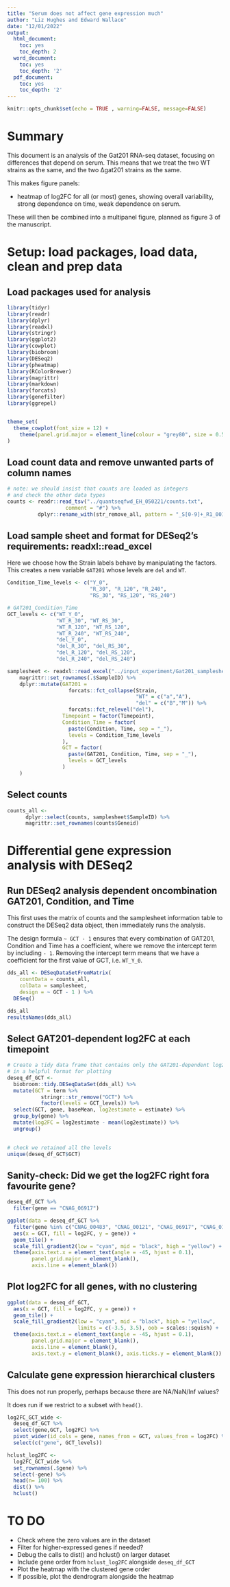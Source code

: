 ```yaml
---
title: "Serum does not affect gene expression much"
author: "Liz Hughes and Edward Wallace"
date: "12/01/2022"
output:
  html_document:
    toc: yes
    toc_depth: 2
  word_document:
    toc: yes
    toc_depth: '2'
  pdf_document:
    toc: yes
    toc_depth: '2'
---
```


```r
knitr::opts_chunk$set(echo = TRUE , warning=FALSE, message=FALSE)
```

# Summary

This document is an analysis of the Gat201 RNA-seq dataset, focusing on differences that depend on serum. This means that we treat the two WT strains as the same, and the two ∆gat201 strains as the same.

This makes figure panels:

- heatmap of log2FC for all (or most) genes, showing overall variability, strong dependence on time, weak dependence on serum.

These will then be combined into a multipanel figure, planned as figure 3 of the manuscript.

# Setup: load packages, load data, clean and prep data


## Load packages used for analysis

```r

library(tidyr)
library(readr)
library(dplyr)
library(readxl)
library(stringr)
library(ggplot2)
library(cowplot)
library(biobroom)
library(DESeq2)
library(pheatmap)
library(RColorBrewer)
library(magrittr)
library(markdown)
library(forcats)
library(genefilter)
library(ggrepel)


theme_set(
  theme_cowplot(font_size = 12) +
    theme(panel.grid.major = element_line(colour = "grey80", size = 0.5))
)

```


## Load count data and remove unwanted parts of column names

```r
# note: we should insist that counts are loaded as integers
# and check the other data types
counts <- readr::read_tsv("../quantseqfwd_EH_050221/counts.txt",
                   comment = "#") %>% 
          dplyr::rename_with(str_remove_all, pattern = "_S[0-9]+_R1_001_aln.bam")

```


## Load sample sheet and format for DESeq2's requirements: readxl::read_excel

Here we choose how the Strain labels behave by manipulating the factors. This creates a new variable `GAT201` whose levels are `del` and `WT`.

```r

Condition_Time_levels <- c("Y_0", 
                           "R_30", "R_120", "R_240",
                           "RS_30", "RS_120", "RS_240")

# GAT201_Condition_Time
GCT_levels <- c("WT_Y_0", 
                "WT_R_30", "WT_RS_30", 
                "WT_R_120", "WT_RS_120", 
                "WT_R_240", "WT_RS_240",
                "del_Y_0", 
                "del_R_30", "del_RS_30", 
                "del_R_120", "del_RS_120", 
                "del_R_240", "del_RS_240")

samplesheet <- readxl::read_excel("../input_experiment/Gat201_samplesheet.xlsx") %>%
    magrittr::set_rownames(.$SampleID) %>%
    dplyr::mutate(GAT201 = 
                    forcats::fct_collapse(Strain, 
                                          "WT" = c("a","A"), 
                                          "del" = c("B","M")) %>% 
                    forcats::fct_relevel("del"),
                  Timepoint = factor(Timepoint),
                  Condition_Time = factor(
                    paste(Condition, Time, sep = "_"),
                    levels = Condition_Time_levels
                  ),
                  GCT = factor(
                    paste(GAT201, Condition, Time, sep = "_"),
                    levels = GCT_levels
                  )
    )

```

## Select counts

```r

counts_all <-
      dplyr::select(counts, samplesheet$SampleID) %>%
      magrittr::set_rownames(counts$Geneid)

```

# Differential gene expression analysis with DESeq2

## Run DESeq2 analysis dependent oncombination GAT201, Condition, and Time

This first uses the matrix of counts and the samplesheet information table to construct the DESeq2 data object, then immediately runs the analysis.

The design formula `~ GCT - 1` ensures that every combination of GAT201, Condition and Time has a coefficient, where we remove the intercept term by including `- 1`. Removing the intercept term means that we have a coefficient for the first value of GCT, i.e. `WT_Y_0`.

```r

dds_all <- DESeqDataSetFromMatrix(
    countData = counts_all,
    colData = samplesheet,
    design = ~ GCT - 1 ) %>%
  DESeq()

dds_all
resultsNames(dds_all)
```


## Select GAT201-dependent log2FC at each timepoint

```r
# Create a tidy data frame that contains only the GAT201-dependent log2FC
# in a helpful format for plotting
deseq_df_GCT <- 
  biobroom::tidy.DESeqDataSet(dds_all) %>%
  mutate(GCT = term %>%
           stringr::str_remove("GCT") %>%
           factor(levels = GCT_levels)) %>%
  select(GCT, gene, baseMean, log2estimate = estimate) %>%
  group_by(gene) %>%
  mutate(log2FC = log2estimate - mean(log2estimate)) %>%
  ungroup()
  

# check we retained all the levels
unique(deseq_df_GCT$GCT)
```

## Sanity-check: Did we get the log2FC right fora  favourite gene?

```r
deseq_df_GCT %>%
  filter(gene == "CNAG_06917")
```

```r
ggplot(data = deseq_df_GCT %>%
  filter(gene %in% c("CNAG_00483", "CNAG_00121", "CNAG_06917", "CNAG_01551")),
  aes(x = GCT, fill = log2FC, y = gene)) +
  geom_tile() +
  scale_fill_gradient2(low = "cyan", mid = "black", high = "yellow") +
  theme(axis.text.x = element_text(angle = -45, hjust = 0.1),
        panel.grid.major = element_blank(),
        axis.line = element_blank())
```
## Plot log2FC for all genes, with no clustering

```r
ggplot(data = deseq_df_GCT,
  aes(x = GCT, fill = log2FC, y = gene)) +
  geom_tile() +
  scale_fill_gradient2(low = "cyan", mid = "black", high = "yellow",
                       limits = c(-3.5, 3.5), oob = scales::squish) +
  theme(axis.text.x = element_text(angle = -45, hjust = 0.1),
        panel.grid.major = element_blank(),
        axis.line = element_blank(),
        axis.text.y = element_blank(), axis.ticks.y = element_blank())
```
## Calculate gene expression hierarchical clusters

This does not run properly, perhaps because there are NA/NaN/Inf values?

It does run if we restrict to a subset with `head()`.

```r
log2FC_GCT_wide <-
  deseq_df_GCT %>%
  select(gene,GCT, log2FC) %>%
  pivot_wider(id_cols = gene, names_from = GCT, values_from = log2FC) %>%
  select(c("gene", GCT_levels))

hclust_log2FC <- 
  log2FC_GCT_wide %>%
  set_rownames(.$gene) %>%
  select(-gene) %>%
  head(n= 100) %>%
  dist() %>%
  hclust()
```

# TO DO

- Check where the zero values are in the dataset
- Filter for higher-expressed genes if needed?
- Debug the calls to dist() and hclust() on larger dataset
- Include gene order from `hclust_log2FC` alongside `deseq_df_GCT`
- Plot the heatmap with the clustered gene order
- If possible, plot the dendrogram alongside the heatmap
